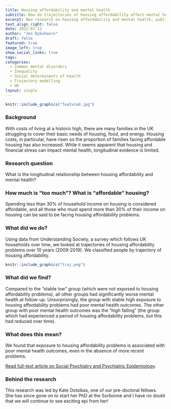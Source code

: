 ---
title: Housing affordability and mental health
subtitle: How do trajectories of housing affordability affect mental health?
excerpt: New research on housing affordability and mental health, published in Social Psychiatry and Psychiatric Epidemiology
text_align_right: false
date: 2022-07-12
author: "Jen Dykxhoorn"
draft: false
featured: true
image_left: true
show_social_links: true
tags: 
categories:
  - Common mental disorders
  - Inequality
  - Social determinants of health
  - Trajectory modelling
  - UK
layout: single
---

```{r, echo=FALSE, out.width="75%", fig.align = 'center', fig.cap="Westard Ho! homes "}
knitr::include_graphics("featured.jpg")
```

### Background

With costs of living at a historic high, there are many families in the UK struggling to cover their basic needs of housing, food, and energy. Housing costs, in particular, have risen so the proportion of families facing affordable housing has also increased. While it seems apparent that housing and financial stress can impact mental health, longitudinal evidence is limited. 

### Research question

What is the longitudinal relationship between housing affordability and mental health? 

### How much is "too much"? What is "affordable" housing? 

Spending less than 30% of household income on housing is considered affordable, and all those who must spend more than 30% of their income on housing can be said to be facing housing affordability problems. 

### What did we do? 

Using data from Understanding Society, a survey which follows UK households over time, we looked at trajectories of housing affordability problems over 10 years (2009-2019). We classified people by trajectory of housing affordability. 

```{r, echo=FALSE, out.width="75%", fig.align = 'center', fig.cap="Six trajectory groups of housing affordability "}
knitr::include_graphics("traj.png")
```

### What did we find? 

Compared to the "stable low" group (which were not exposed to housing affordability problems), all other groups had significantly worse mental health at follow-up. Unsurprisingly, the group with stable high exposure to housing affordability problems had poor mental health outcomes. The other group with poor mental health outcomes was the "high falling" (the group which had experienced a period of housing affordability problems, but this had reduced over time).  

### What does this mean?

We found that exposure to housing affordability problems is associated with poor mental health outcomes, even in the absence of more recent problems. 

[Read full-text article on Social Psychiatry and Psychiatric Epidemiology](https://link.springer.com/article/10.1007/s00127-022-02314-x). 

### Behind the research

This research was led by Kate Dotsikas, one of our pre-doctoral fellows. She has since gone on to start her PhD at the Sorbonne and I have no doubt that we will continue to see exciting epi from her! 

 




